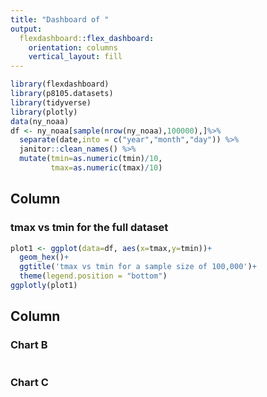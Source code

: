 ```yaml
---
title: "Dashboard of "
output: 
  flexdashboard::flex_dashboard:
    orientation: columns
    vertical_layout: fill
---
```


```r
library(flexdashboard)
library(p8105.datasets)
library(tidyverse)
library(plotly)
data(ny_noaa)
df <- ny_noaa[sample(nrow(ny_noaa),100000),]%>% 
  separate(date,into = c("year","month","day")) %>% 
  janitor::clean_names() %>% 
  mutate(tmin=as.numeric(tmin)/10,
         tmax=as.numeric(tmax)/10) 

```

Column {data-width=650}
-----------------------------------------------------------------------

### tmax vs tmin for the full dataset

```r
plot1 <- ggplot(data=df, aes(x=tmax,y=tmin))+
  geom_hex()+
  ggtitle('tmax vs tmin for a sample size of 100,000')+
  theme(legend.position = "bottom")
ggplotly(plot1)
```

Column {data-width=350}
-----------------------------------------------------------------------

### Chart B

```r

```

### Chart C

```r

```

